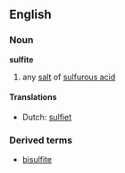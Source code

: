 ==English==
===Noun===
'''sulfite'''
#{{chemistry}} any [[salt]] of [[sulfurous acid]]

====Translations====
*Dutch: [[sulfiet]]

===Derived terms===
*[[bisulfite]]